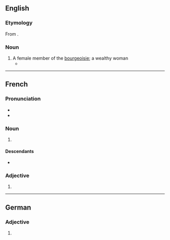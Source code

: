 ==English==

===Etymology===
From {{bor|en|fr|bourgeoise}}.

===Noun===
{{en-noun}}

# A female member of the [[bourgeoisie]]; a wealthy woman
#* {{quote-journal|en|date=July 10, 2007|author=Richard Eder|title=Some Are Merely Different. Then There Are the French.|work=New York Times|url=http://www.nytimes.com/2007/07/10/books/10eder.html
|passage=She is a right-wing '''bourgeoise'''; he is on the left.}}

----

==French==

===Pronunciation===
* {{audio|fr|LL-Q150 (fra)-LoquaxFR-bourgeoise.wav|Audio}}
* {{audio|fr|LL-Q150 (fra)-DenisdeShawi-bourgeoise.wav|Audio (CAN)}}

===Noun===
{{fr-noun|f}}

# {{female equivalent of|fr|bourgeois}}

====Descendants====
* {{desc|en|bourgeoise|bor=1}}

===Adjective===
{{head|fr|adjective form}}

# {{feminine singular of|fr|bourgeois}}

----

==German==

===Adjective===
{{head|de|adjective form}}

# {{de-adj form of|bourgeois}}